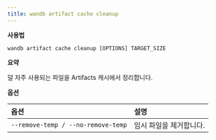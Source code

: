 ```yaml
---
title: wandb artifact cache cleanup
---
```


**사용법**

`wandb artifact cache cleanup [OPTIONS] TARGET_SIZE`

**요약**

덜 자주 사용되는 파일을 Artifacts 캐시에서 정리합니다.

**옵션**

| **옵션** | **설명** |
| :--- | :--- |
| `--remove-temp / --no-remove-temp` | 임시 파일을 제거합니다. |
